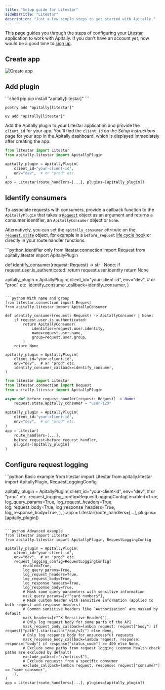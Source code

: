 ```yaml
---
title: "Setup guide for Litestar"
sidebarTitle: "Litestar"
description: "Just a few simple steps to get started with Apitally."
---
```



This page guides you through the steps of configuring your [Litestar](https://litestar.dev/) application to work with Apitally. If you don't have an account yet, now would be a good time to [sign up](https://app.apitally.io/?signup).

<SetupGuideStartSnippet framework="Litestar" />

## Create app

<CreateAppSnippet1 framework="Litestar" />

<img src="https://assets.apitally.io/docs/2025-05-27/create-app.webp" alt="Create app" class="rounded-xl" />

<CreateAppSnippet2 />

## Add plugin

<AddMiddlewarePythonSnippet framework="Litestar" extra="litestar" />

<CodeGroup>
```shell pip
pip install "apitally[litestar]"
```

```shell poetry
poetry add "apitally[litestar]"
```

```shell uv
uv add "apitally[litestar]"
```
</CodeGroup>

Add the Apitally plugin to your Litestar application and provide the `client_id` for your app.
You'll find the `client_id` on the _Setup instructions_ page for your app in the Apitally dashboard, which is displayed immediately after creating the app.

```python
from litestar import Litestar
from apitally.litestar import ApitallyPlugin

apitally_plugin = ApitallyPlugin(
    client_id="your-client-id",
    env="dev",  # or "prod" etc.
)
app = Litestar(route_handlers=[...], plugins=[apitally_plugin])
```

<div style={{ marginTop: "-0.5rem" }}>
  <Snippet file="add-middleware-check.mdx" />
</div>

## Identify consumers

<Snippet file="identify-consumers.mdx" />

To associate requests with consumers, provide a <Tooltip tip="See examples below">callback function</Tooltip> to the `ApitallyPlugin` that takes a [`Request`](https://docs.litestar.dev/latest/reference/connection.html#litestar.connection.Request) object as an argument and returns a consumer identifier, an `ApitallyConsumer` object or `None`.

Alternatively, you can set the `apitally_consumer` attribute on the [`request.state`](https://docs.litestar.dev/latest/reference/datastructures/index.html#litestar.datastructures.State) object, for example in a `before_request` [life cycle hook](https://docs.litestar.dev/latest/usage/lifecycle-hooks.html#before-request) or directly in your route handler functions.

<CodeGroup>
```python Identifier only
from litestar.connection import Request
from apitally.litestar import ApitallyPlugin

def identify_consumer(request: Request) -> str | None:
    if request.user.is_authenticated:
        return request.user.identity
    return None

apitally_plugin = ApitallyPlugin(
    client_id="your-client-id",
    env="dev",  # or "prod" etc.
    identify_consumer_callback=identify_consumer,
)
```

```python With name and group
from litestar.connection import Request
from apitally.litestar import ApitallyConsumer

def identify_consumer(request: Request) -> ApitallyConsumer | None:
    if request.user.is_authenticated:
        return ApitallyConsumer(
            identifier=request.user.identity,
            name=request.user.name,
            group=request.user.group,
        )
    return None

apitally_plugin = ApitallyPlugin(
    client_id="your-client-id",
    env="dev",  # or "prod" etc.
    identify_consumer_callback=identify_consumer,
)
```

```python Life cycle hook
from litestar import Litestar
from litestar.connection import Request
from apitally.litestar import ApitallyPlugin

async def before_request_handler(request: Request) -> None:
    request.state.apitally_consumer = "user-123"

apitally_plugin = ApitallyPlugin(
    client_id="your-client-id",
    env="dev",  # or "prod" etc.
)
app = Litestar(
    route_handlers=[...],
    before_request=before_request_handler,
    plugins=[apitally_plugin]
)
```
</CodeGroup>

<ConsumerIdentifierSnippet />

<Snippet file="identify-consumers-check.mdx" />

## Configure request logging

<RequestLoggingConfigSnippet language="python" />

<CodeGroup>
```python Basic example
from litestar import Litestar
from apitally.litestar import ApitallyPlugin, RequestLoggingConfig

apitally_plugin = ApitallyPlugin(
    client_id="your-client-id",
    env="dev",  # or "prod" etc.
    request_logging_config=RequestLoggingConfig(
        enabled=True,
        log_query_params=True,
        log_request_headers=True,
        log_request_body=True,
        log_response_headers=True,
        log_response_body=True,
    ),
)
app = Litestar(route_handlers=[...], plugins=[apitally_plugin])
```

```python Advanced example
from litestar import Litestar
from apitally.litestar import ApitallyPlugin, RequestLoggingConfig

apitally_plugin = ApitallyPlugin(
    client_id="your-client-id",
    env="dev",  # or "prod" etc.
    request_logging_config=RequestLoggingConfig(
        enabled=True,
        log_query_params=True,
        log_request_headers=True,
        log_request_body=True,
        log_response_headers=True,
        log_response_body=True,
        # Mask some query parameters with sensitive information
        mask_query_params=[r"^card_number$"],
        # Mask custom header with sensitive information (applied to both request and response headers)
        # Common sensitive headers like `Authorization` are masked by default
        mask_headers=[r"^X-Sensitive-Header$"],
        # Only log request body for some parts of the API
        mask_request_body_callback=lambda request: request["body"] if request["path"].startswith("/api/v2/") else None,
        # Only log response body for unsuccessful requests
        mask_response_body_callback=lambda request, response: response["body"] if response["status_code"] >= 400 else None,
        # Exclude some paths from request logging (common health check paths are excluded by default)
        exclude_paths=[r"\/metrics$"],
        # Exclude requests from a specific consumer
        exclude_callback=lambda request, response: request["consumer"] == "some-consumer",
    ),
)
app = Litestar(route_handlers=[...], plugins=[apitally_plugin])
```
</CodeGroup>
